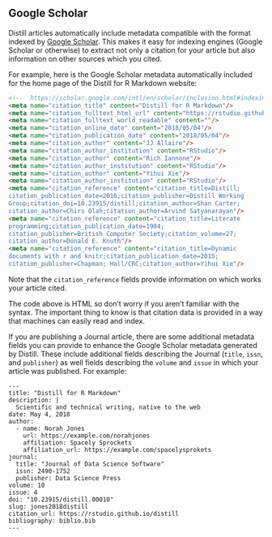 ## Google Scholar

Distill articles automatically include metadata compatible with the format indexed by [Google Scholar](https://scholar.google.com/intl/en/scholar/inclusion.html#indexing). This makes it easy for indexing engines (Google Scholar or otherwise) to extract not only a citation for your article but also information on other sources which you cited.

For example, here is the Google Scholar metadata automatically included for the home page of the Distill for R Markdown website:

```html
<!--  https://scholar.google.com/intl/en/scholar/inclusion.html#indexing -->
<meta name="citation_title" content="Distill for R Markdown"/>
<meta name="citation_fulltext_html_url" content="https://rstudio.github.io/distill"/>
<meta name="citation_fulltext_world_readable" content=""/>
<meta name="citation_online_date" content="2018/05/04"/>
<meta name="citation_publication_date" content="2018/05/04"/>
<meta name="citation_author" content="JJ Allaire"/>
<meta name="citation_author_institution" content="RStudio"/>
<meta name="citation_author" content="Rich Iannone"/>
<meta name="citation_author_institution" content="RStudio"/>
<meta name="citation_author" content="Yihui Xie"/>
<meta name="citation_author_institution" content="RStudio"/>
<meta name="citation_reference" content="citation_title=Distill;
citation_publication_date=2016;citation_publisher=Distill Working
Group;citation_doi=10.23915/distill;citation_author=Shan Carter;
citation_author=Chirs Olah;citation_author=Arvind Satyanarayan"/>
<meta name="citation_reference" content="citation_title=Literate
programming;citation_publication_date=1984;
citation_publisher=British Computer Society;citation_volume=27;
citation_author=Donald E. Knuth"/>
<meta name="citation_reference" content="citation_title=Dynamic
documents with r and knitr;citation_publication_date=2015;
citation_publisher=Chapman; Hall/CRC;citation_author=Yihui Xie"/>
```

Note that the `citation_reference` fields provide information on which works your article cited.

The code above is HTML so don't worry if you aren't familiar with the syntax. The important thing to know is that citation data is provided in a way that machines can easily read and index.

If you are publishing a Journal article, there are some additional metadata fields you can provide to enhance the Google Scholar metadata generated by Distill. These include additional fields describing the Journal (`title`, `issn`, and `publisher`) as well fields describing the `volume` and `issue` in which your article was published. For example:

```markup
---
title: "Distill for R Markdown"
description: | 
  Scientific and technical writing, native to the web
date: May 4, 2018
author:
  - name: Norah Jones 
    url: https://example.com/norahjones
    affiliation: Spacely Sprockets
    affiliation_url: https://example.com/spacelysprokets
journal: 
  title: "Journal of Data Science Software"
  issn: 2490-1752
  publisher: Data Science Press
volume: 10
issue: 4
doi: "10.23915/distill.00010"
slug: jones2018distill
citation_url: https://rstudio.github.io/distill
bibliography: biblio.bib
---
```




